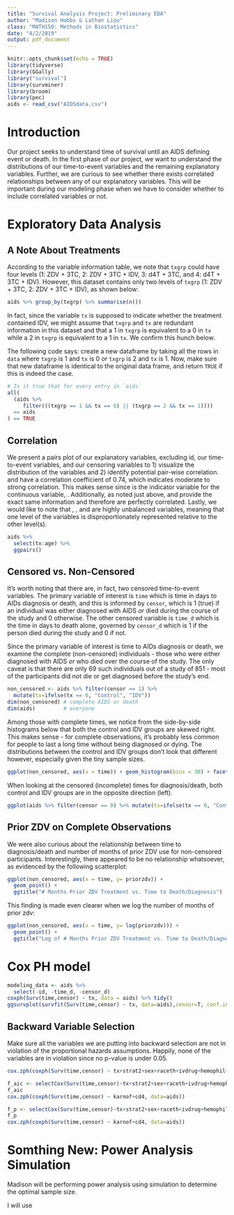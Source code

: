 ```yaml
---
title: "Survival Analysis Project: Preliminary EDA"
author: "Madison Hobbs & Lathan Liou"
class: "MATH150: Methods in Biostatistics"
date: "4/2/2019"
output: pdf_document
---
```


```r
knitr::opts_chunk$set(echo = TRUE)
library(tidyverse)
library(GGally)
library("survival")
library(survminer)
library(broom)
library(pec)
aids <- read_csv("AIDSdata.csv")
```

# Introduction

Our project seeks to understand time of survival until an AIDS defining event or death. In the first phase of our project, we want to understand the distributions of our time-to-event variables and the remaining explanatory variables. Further, we are curious to see whether there exists correlated relationships between any of our explanatory variables. This will be important during our modeling phase when we have to consider whether to include correlated variables or not.

# Exploratory Data Analysis

## A Note About Treatments

According to the variable information table, we note that `txgrp` could have four levels (1: ZDV + 3TC, 2: ZDV + 3TC + IDV, 3: d4T + 3TC, and 4: d4T + 3TC + IDV). However, this dataset contains only two levels of `txgrp` (1: ZDV + 3TC, 2: ZDV + 3TC + IDV), as shown below:

```r
aids %>% group_by(txgrp) %>% summarise(n())
```

In fact, since the variable `tx` is supposed to indicate whether the treatment contained IDV, we might assume that `txgrp` and `tx` are redundant information in this dataset and that a 1 in `txgrp` is equivalent to a 0 in `tx` while a 2 in `txgrp` is equivalent to a 1 in `tx`. We confirm this hunch below. 

The following code says: create a new dataframe by taking all the rows in `data` where `txgrp` is 1 and `tx` is 0 *or* `txgrp` is 2 and `tx` is 1. Now, make sure that new dataframe is identical to the original data frame, and return `TRUE` if this is indeed the case. 


```r
# Is it true that for every entry in `aids`
all(
  (aids %>% 
     filter(((txgrp == 1 && tx == 0) || (txgrp == 2 && tx == 1)))) 
  == aids
) == TRUE
```

## Correlation

We present a pairs plot of our explanatory variables, excluding id, our time-to-event variables, and our censoring variables to 1) visualize the distribution of the variables and 2) identify potential pair-wise correlation. \texttt{cd4} and \texttt{strat2} have a correlation coefficient of 0.74, which indicates moderate to strong correlation. This makes sense since \texttt{strat2} is the indicator variable for the continuous variable, \texttt{cd4}. Additionally, as noted just above, \texttt{tx} and \texttt{txgrp} provide the exact same information and therefore are perfectly correlated. Lastly, we would like to note that \texttt{sex}, \texttt{ivdrug}, and \texttt{hemophil} are highly unbalanced variables, meaning that one level of the variables is disproportionately represented relative to the other level(s).

```r
aids %>%
  select(tx:age) %>%
  ggpairs()
```

## Censored vs. Non-Censored

It's worth noting that there are, in fact, two censored time-to-event variables. The primary variable of interest is `time` which is time in days to AIDs diagnosis or death, and this is informed by `censor`, which is 1 (true) if an individual was either diagnosed with AIDS *or* died during the course of the study and 0 otherwise. The other censored variable is `time_d` which is the time in days to death alone, governed by `censor_d` which is 1 if the person died during the study and 0 if not. 

Since the primary variable of interest is time to AIDs diagnosis or death, we examine the complete (non-censored) individuals - those who were either diagnosed with AIDS *or* who died over the course of the study. The only caveat is that there are only 69 such individuals out of a study of 851 - most of the participants did not die or get diagnosed before the study's end. 

```r
non_censored <- aids %>% filter(censor == 1) %>% 
  mutate(tx=ifelse(tx == 0, "Control", "IDV"))
dim(non_censored) # complete AIDS or death
dim(aids)         # everyone
```

Among those with complete times, we notice from the side-by-side histograms below that both the control and IDV groups are skewed right. This makes sense - for complete observations, it's probably less common for people to last a long time without being diagnosed or dying. The distributions between the control and IDV groups don't look that different however, especially given the tiny sample sizes.

```r
ggplot(non_censored, aes(x = time)) + geom_histogram(bins = 30) + facet_grid(.~tx) + ggtitle("Complete Observations: Treatment vs. Time to Event") + xlab("Time until AIDS Diagnosis or Death")
```
 
When looking at the censored (incomplete) times for diagnosis/death, both control and IDV groups are in the opposite direction (left).

```r
ggplot(aids %>% filter(censor == 0) %>% mutate(tx=ifelse(tx == 0, "Control", "IDV")), aes(x = time_d)) + geom_histogram(bins = 20) + facet_grid(.~tx) + ggtitle("Incomplete Observations: Treatment vs. Time to Event") + xlab("Time until End of Study")
```

## Prior ZDV on Complete Observations

We were also curious about the relationship between time to diagnosis/death and number of months of prior ZDV use for non-censored participants. Interestingly, there appeared to be no relationship whatsoever, as evidenced by the following scatterplot:

```r
ggplot(non_censored, aes(x = time, y= priorzdv)) + 
  geom_point() + 
  ggtitle("# Months Prior ZDV Treatment vs. Time to Death/Diagnosis")
```

This finding is made even clearer when we log the number of months of prior zdv:

```r
ggplot(non_censored, aes(x = time, y= log(priorzdv))) + 
  geom_point() + 
  ggtitle("Log of # Months Prior ZDV Treatment vs. Time to Death/Diagnosis")
```

# Cox PH model

```r
modeling_data <- aids %>% 
  select(-id, -time_d, -censor_d)
coxph(Surv(time,censor) ~ tx, data = aids) %>% tidy()
ggsurvplot(survfit(Surv(time,censor) ~ tx, data=aids),censor=T, conf.int=T) + ggtitle("By Treatment")
```

## Backward Variable Selection 

Make sure all the variables we are putting into backward selection are not in violation of the proportional hazards assumptions. Happily, none of the variables are in violation since no p-value is under 0.05.

```r
cox.zph(coxph(Surv(time,censor) ~ tx+strat2+sex+raceth+ivdrug+hemophil+karnof+cd4+priorzdv+age, data=aids))
```


```r
f_aic <- selectCox(Surv(time,censor)~tx+strat2+sex+raceth+ivdrug+hemophil+karnof+cd4+priorzdv+age, data=aids, rule="aic")
f_aic
cox.zph(coxph(Surv(time,censor) ~ karnof+cd4, data=aids))
```

```r
f_p <- selectCox(Surv(time,censor)~tx+strat2+sex+raceth+ivdrug+hemophil+karnof+cd4+priorzdv+age, data=aids, rule="p")
f_p
cox.zph(coxph(Surv(time,censor) ~ karnof+cd4, data=aids))
```

# Somthing New: Power Analysis Simulation

Madison will be performing power analysis using simulation to determine the optimal sample size. 

I will use 
